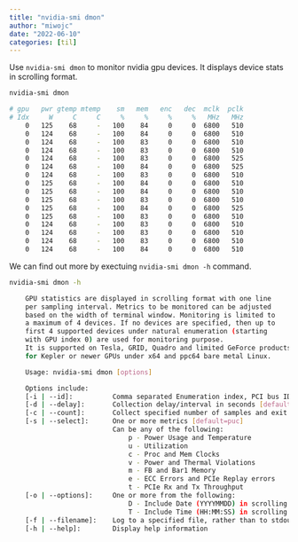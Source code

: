 ```yaml
---
title: "nvidia-smi dmon"
author: "miwojc"
date: "2022-06-10"
categories: [til]
---
```


Use `nvidia-smi dmon` to monitor nvidia gpu devices. It displays device stats in scrolling format.

```bash
nvidia-smi dmon

# gpu   pwr gtemp mtemp    sm   mem   enc   dec  mclk  pclk
# Idx     W     C     C     %     %     %     %   MHz   MHz
    0   125    68     -   100    84     0     0  6800   510
    0   124    68     -   100    84     0     0  6800   510
    0   124    68     -   100    83     0     0  6800   510
    0   124    68     -   100    83     0     0  6800   510
    0   124    68     -   100    83     0     0  6800   525
    0   124    68     -   100    84     0     0  6800   525
    0   124    68     -   100    83     0     0  6800   510
    0   125    68     -   100    84     0     0  6800   510
    0   125    68     -   100    84     0     0  6800   510
    0   125    68     -   100    83     0     0  6800   510
    0   125    68     -   100    84     0     0  6800   525
    0   125    68     -   100    83     0     0  6800   510
    0   124    68     -   100    83     0     0  6800   510
    0   124    68     -   100    83     0     0  6800   510
    0   124    68     -   100    83     0     0  6800   510
    0   124    68     -   100    84     0     0  6800   510
```

We can find out more by exectuing `nvidia-smi dmon -h` command.

```bash
nvidia-smi dmon -h

    GPU statistics are displayed in scrolling format with one line
    per sampling interval. Metrics to be monitored can be adjusted
    based on the width of terminal window. Monitoring is limited to
    a maximum of 4 devices. If no devices are specified, then up to
    first 4 supported devices under natural enumeration (starting
    with GPU index 0) are used for monitoring purpose.
    It is supported on Tesla, GRID, Quadro and limited GeForce products
    for Kepler or newer GPUs under x64 and ppc64 bare metal Linux.

    Usage: nvidia-smi dmon [options]

    Options include:
    [-i | --id]:          Comma separated Enumeration index, PCI bus ID or UUID
    [-d | --delay]:       Collection delay/interval in seconds [default=1sec]
    [-c | --count]:       Collect specified number of samples and exit
    [-s | --select]:      One or more metrics [default=puc]
                          Can be any of the following:
                              p - Power Usage and Temperature
                              u - Utilization
                              c - Proc and Mem Clocks
                              v - Power and Thermal Violations
                              m - FB and Bar1 Memory
                              e - ECC Errors and PCIe Replay errors
                              t - PCIe Rx and Tx Throughput
    [-o | --options]:     One or more from the following:
                              D - Include Date (YYYYMMDD) in scrolling output
                              T - Include Time (HH:MM:SS) in scrolling output
    [-f | --filename]:    Log to a specified file, rather than to stdout
    [-h | --help]:        Display help information
```

